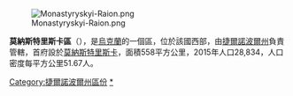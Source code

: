 [[Image:Monastyryskyi-Raion.png|right]]

'''莫納斯特里斯卡區'''（{{lang-uk|Монастириський район}}），是[[烏克蘭|烏克蘭]]的一個區，位於該國西部，由[[捷爾諾波爾州|捷爾諾波爾州]]負責管轄，首府設於[[莫納斯特里斯卡|莫納斯特里斯卡]]，面積558平方公里，2015年人口28,834，人口密度每平方公里51.67人。

{{DEFAULTSORT:Монастириський район}}
[[Category:捷爾諾波爾州區份|Category:捷爾諾波爾州區份]]
[[Category:莫納斯特里斯卡區|*]]


{{Ternopil-geo-stub}}
